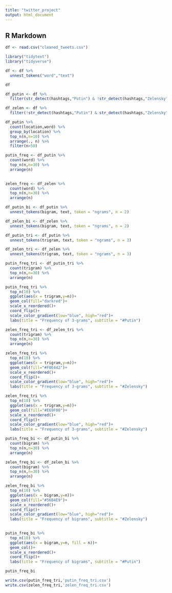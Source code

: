 ---
title: "twitter_project"
output: html_document
---


## R Markdown
```{r}
df <- read.csv("cleaned_tweets.csv")
```


```{r}
library("tidytext")
library("tidyverse")
```

```{r}
df <- df %>% 
  unnest_tokens("word","text")
```
```{r}
df
```



```{r}
df_putin <- df %>% 
  filter(str_detect(hashtags,"Putin") & !str_detect(hashtags,"Zelensky")) 
```

```{r}
df_zelen <- df %>% 
  filter(!str_detect(hashtags,"Putin") & str_detect(hashtags,"Zelensky"))
```

```{r}
df_putin %>% 
  count(location,word) %>% 
  group_by(location) %>% 
  top_n(n,n=10) %>% 
  arrange(., n) %>% 
  filter(n>50)
```

```{r}
putin_freq <- df_putin %>% 
  count(word) %>% 
  top_n(n,n=30) %>% 
  arrange(n)
  
```

```{r}
zelen_freq <- df_zelen %>% 
  count(word) %>% 
  top_n(n,n=30) %>% 
  arrange(n)
```
```{r}
df_putin_bi <- df_putin %>%
  unnest_tokens(bigram, text, token = "ngrams", n = 2)
```

```{r}
df_zelen_bi <- df_zelen %>%
  unnest_tokens(bigram, text, token = "ngrams", n = 2)
```


```{r}
df_putin_tri <- df_putin %>%
  unnest_tokens(trigram, text, token = "ngrams", n = 3)
```

```{r}
df_zelen_tri <- df_zelen %>%
  unnest_tokens(trigram, text, token = "ngrams", n = 3)
```




```{r}
putin_freq_tri <- df_putin_tri %>% 
  count(trigram) %>% 
  top_n(n,n=30) %>% 
  arrange(n)
```
```{r}
putin_freq_tri %>% 
  top_n(10) %>% 
  ggplot(aes(x = trigram,y=n))+
  geom_col(fill="darkred")+
  scale_x_reordered()+
  coord_flip()+
  scale_color_gradient(low="blue", high="red")+
  labs(title = "Frequency of 3-grams", subtitle = "#Putin")
```

```{r}
zelen_freq_tri <- df_zelen_tri %>% 
  count(trigram) %>% 
  top_n(n,n=30) %>% 
  arrange(n)
```

```{r}
zelen_freq_tri %>% 
  top_n(10) %>% 
  ggplot(aes(x = trigram,y=n))+
  geom_col(fill="#F0E442")+
  scale_x_reordered()+
  coord_flip()+
  scale_color_gradient(low="blue", high="red")+
  labs(title = "Frequency of 3-grams", subtitle = "#Zelensky")
```


```{r}
zelen_freq_tri %>% 
  top_n(10) %>% 
  ggplot(aes(x = trigram,y=n))+
  geom_col(fill="#E69F00")+
  scale_x_reordered()+
  coord_flip()+
  scale_color_gradient(low="blue", high="red")+
  labs(title = "Frequency of 3-grams", subtitle = "#Zelensky")
```






```{r}
putin_freq_bi <- df_putin_bi %>% 
  count(bigram) %>% 
  top_n(n,n=30) %>% 
  arrange(n)
```

```{r}
zelen_freq_bi <- df_zelen_bi %>% 
  count(bigram) %>% 
  top_n(n,n=30) %>% 
  arrange(n)
```

```{r}
zelen_freq_bi %>% 
  top_n(10) %>% 
  ggplot(aes(x = bigram,y=n))+
  geom_col(fill="#56B4E9")+
  scale_x_reordered()+
  coord_flip()+
  scale_color_gradient(low="blue", high="red")+
  labs(title = "Frequency of bigrams", subtitle = "#Zelensky")
  
```





```{r}
putin_freq_bi %>% 
  top_n(10) %>% 
  ggplot(aes(x = bigram,y=n, fill = n))+
  geom_col()+
  scale_x_reordered()+
  coord_flip()+
  labs(title = "Frequency of bigrams", subtitle = "#Putin")
```


```{r}
putin_freq_bi
```

```{r}
write.csv(putin_freq_tri,'putin_freq_tri.csv')
write.csv(zelen_freq_tri,'zelen_freq_tri.csv')
```


